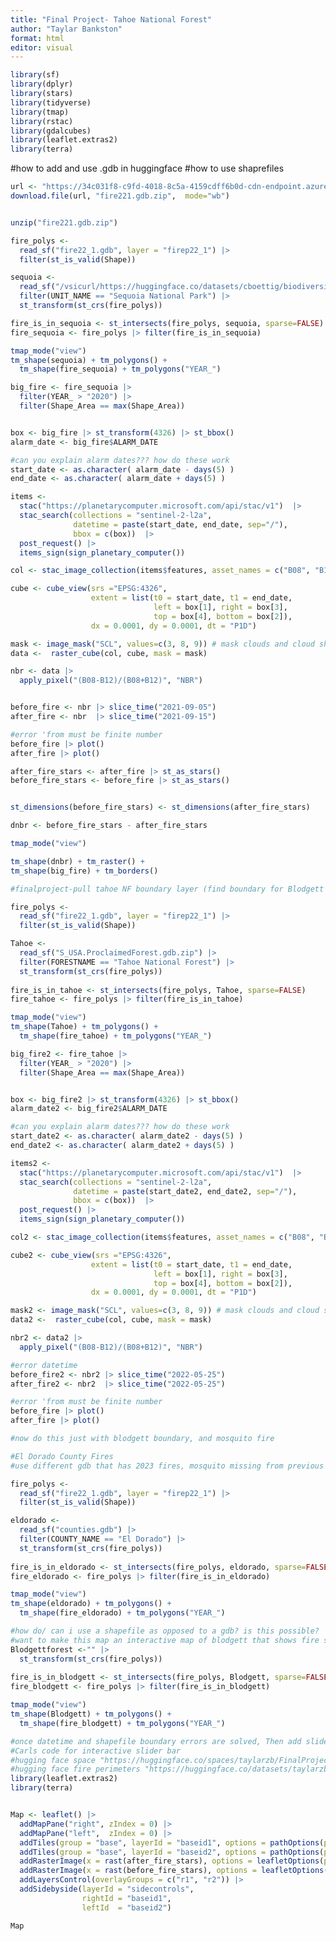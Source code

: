```yaml
---
title: "Final Project- Tahoe National Forest"
author: "Taylar Bankston"
format: html
editor: visual
---
```


```r
library(sf)
library(dplyr)
library(stars)
library(tidyverse)
library(tmap)
library(rstac)
library(gdalcubes)
library(leaflet.extras2)
library(terra)
```

#how to add and use .gdb in huggingface
#how to use shaprefiles

```r
url <- "https://34c031f8-c9fd-4018-8c5a-4159cdff6b0d-cdn-endpoint.azureedge.net/-/media/calfire-website/what-we-do/fire-resource-assessment-program---frap/gis-data/april-2023/fire221gdb.zip?rev=9e3e1e5e61e242d5b2994d666d72a91a&hash=F424990CD64BB7C4CF01C6CE211C0A59"
download.file(url, "fire221.gdb.zip",  mode="wb")


unzip("fire221.gdb.zip")

fire_polys <- 
  read_sf("fire22_1.gdb", layer = "firep22_1") |> 
  filter(st_is_valid(Shape))
```

```r
sequoia <- 
  read_sf("/vsicurl/https://huggingface.co/datasets/cboettig/biodiversity/resolve/main/data/NPS.gdb") |> 
  filter(UNIT_NAME == "Sequoia National Park") |> 
  st_transform(st_crs(fire_polys))

fire_is_in_sequoia <- st_intersects(fire_polys, sequoia, sparse=FALSE)
fire_sequoia <- fire_polys |> filter(fire_is_in_sequoia)
```

```r
tmap_mode("view")
tm_shape(sequoia) + tm_polygons() + 
  tm_shape(fire_sequoia) + tm_polygons("YEAR_")
```
```r
big_fire <- fire_sequoia |> 
  filter(YEAR_ > "2020") |> 
  filter(Shape_Area == max(Shape_Area)) 


box <- big_fire |> st_transform(4326) |> st_bbox() 
alarm_date <- big_fire$ALARM_DATE

#can you explain alarm dates??? how do these work 
start_date <- as.character( alarm_date - days(5) )
end_date <- as.character( alarm_date + days(5) )

items <-  
  stac("https://planetarycomputer.microsoft.com/api/stac/v1")  |>
  stac_search(collections = "sentinel-2-l2a",
              datetime = paste(start_date, end_date, sep="/"),
              bbox = c(box))  |>
  post_request() |>
  items_sign(sign_planetary_computer())

col <- stac_image_collection(items$features, asset_names = c("B08", "B12", "SCL"))

cube <- cube_view(srs ="EPSG:4326",
                  extent = list(t0 = start_date, t1 = end_date,
                                left = box[1], right = box[3],
                                top = box[4], bottom = box[2]),
                  dx = 0.0001, dy = 0.0001, dt = "P1D")

mask <- image_mask("SCL", values=c(3, 8, 9)) # mask clouds and cloud shadows
data <-  raster_cube(col, cube, mask = mask)

nbr <- data |> 
  apply_pixel("(B08-B12)/(B08+B12)", "NBR") 


before_fire <- nbr |> slice_time("2021-09-05") 
after_fire <- nbr  |> slice_time("2021-09-15")
```


```r
#error 'from must be finite number
before_fire |> plot()
after_fire |> plot()

after_fire_stars <- after_fire |> st_as_stars()
before_fire_stars <- before_fire |> st_as_stars()


st_dimensions(before_fire_stars) <- st_dimensions(after_fire_stars)

dnbr <- before_fire_stars - after_fire_stars

tmap_mode("view")

tm_shape(dnbr) + tm_raster() +
tm_shape(big_fire) + tm_borders() 
```

```r
#finalproject-pull tahoe NF boundary layer (find boundary for Blodgett FRS? )

fire_polys <- 
  read_sf("fire22_1.gdb", layer = "firep22_1") |> 
  filter(st_is_valid(Shape))

Tahoe <- 
  read_sf("S_USA.ProclaimedForest.gdb.zip") |> 
  filter(FORESTNAME == "Tahoe National Forest") |>
  st_transform(st_crs(fire_polys))
 
fire_is_in_tahoe <- st_intersects(fire_polys, Tahoe, sparse=FALSE)
fire_tahoe <- fire_polys |> filter(fire_is_in_tahoe)

tmap_mode("view")
tm_shape(Tahoe) + tm_polygons() + 
  tm_shape(fire_tahoe) + tm_polygons("YEAR_")
```


```r
big_fire2 <- fire_tahoe |> 
  filter(YEAR_ > "2020") |> 
  filter(Shape_Area == max(Shape_Area)) 


box <- big_fire2 |> st_transform(4326) |> st_bbox() 
alarm_date2 <- big_fire2$ALARM_DATE

#can you explain alarm dates??? how do these work 
start_date2 <- as.character( alarm_date2 - days(5) )
end_date2 <- as.character( alarm_date2 + days(5) )

items2 <-  
  stac("https://planetarycomputer.microsoft.com/api/stac/v1")  |>
  stac_search(collections = "sentinel-2-l2a",
              datetime = paste(start_date2, end_date2, sep="/"),
              bbox = c(box))  |>
  post_request() |>
  items_sign(sign_planetary_computer())

col2 <- stac_image_collection(items$features, asset_names = c("B08", "B12", "SCL"))

cube2 <- cube_view(srs ="EPSG:4326",
                  extent = list(t0 = start_date, t1 = end_date,
                                left = box[1], right = box[3],
                                top = box[4], bottom = box[2]),
                  dx = 0.0001, dy = 0.0001, dt = "P1D")

mask2 <- image_mask("SCL", values=c(3, 8, 9)) # mask clouds and cloud shadows
data2 <-  raster_cube(col, cube, mask = mask)

nbr2 <- data2 |> 
  apply_pixel("(B08-B12)/(B08+B12)", "NBR") 

#error datetime
before_fire2 <- nbr2 |> slice_time("2022-05-25") 
after_fire2 <- nbr2  |> slice_time("2022-05-25")

#error 'from must be finite number
before_fire |> plot()
after_fire |> plot()

```



```r
#now do this just with blodgett boundary, and mosquito fire 

#El Dorado County Fires
#use different gdb that has 2023 fires, mosquito missing from previous gdb

fire_polys <- 
  read_sf("fire22_1.gdb", layer = "firep22_1") |> 
  filter(st_is_valid(Shape))

eldorado <- 
  read_sf("counties.gdb") |> 
  filter(COUNTY_NAME == "El Dorado") |>
  st_transform(st_crs(fire_polys))
 
fire_is_in_eldorado <- st_intersects(fire_polys, eldorado, sparse=FALSE)
fire_eldorado <- fire_polys |> filter(fire_is_in_eldorado)

tmap_mode("view")
tm_shape(eldorado) + tm_polygons() + 
  tm_shape(fire_eldorado) + tm_polygons("YEAR_")
```


```r
#how do/ can i use a shapefile as opposed to a gdb? is this possible? 
#want to make this map an interactive map of blodgett that shows fire severity of mosquito fire
Blodgettforest <-"" |> 
  st_transform(st_crs(fire_polys))
 
fire_is_in_blodgett <- st_intersects(fire_polys, Blodgett, sparse=FALSE)
fire_blodgett <- fire_polys |> filter(fire_is_in_blodgett)

tmap_mode("view")
tm_shape(Blodgett) + tm_polygons() + 
  tm_shape(fire_blodgett) + tm_polygons("YEAR_")
```


```r
#once datetime and shapefile boundary errors are solved, Then add slider bar 
#Carls code for interactive slider bar 
#hugging face space "https://huggingface.co/spaces/taylarzb/FinalProject?logs=container"
#hugging face fire perimeters "https://huggingface.co/datasets/taylarzb/fireperimeters"
library(leaflet.extras2)
library(terra)


Map <- leaflet() |> 
  addMapPane("right", zIndex = 0) |> 
  addMapPane("left",  zIndex = 0) |>
  addTiles(group = "base", layerId = "baseid1", options = pathOptions(pane = "right")) |> 
  addTiles(group = "base", layerId = "baseid2", options = pathOptions(pane = "left")) |> 
  addRasterImage(x = rast(after_fire_stars), options = leafletOptions(pane = "right"), group = "r1") |> 
  addRasterImage(x = rast(before_fire_stars), options = leafletOptions(pane = "left"), group = "r2") |> 
  addLayersControl(overlayGroups = c("r1", "r2")) |>  
  addSidebyside(layerId = "sidecontrols",
                rightId = "baseid1",
                leftId  = "baseid2")

Map
```


